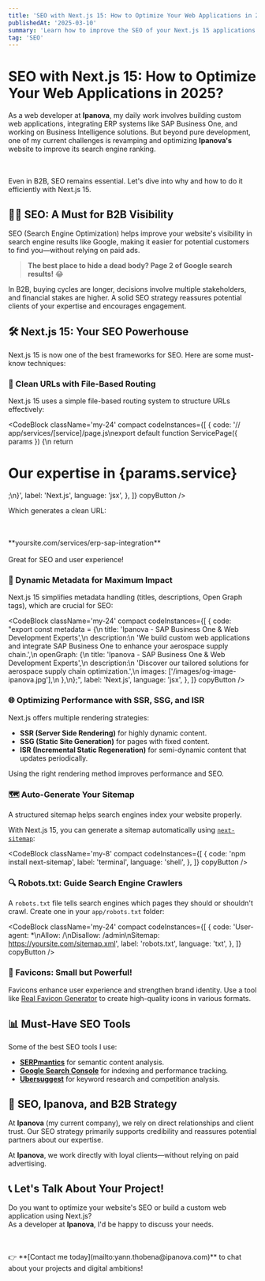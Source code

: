 ```yaml
---
title: 'SEO with Next.js 15: How to Optimize Your Web Applications in 2025?'
publishedAt: '2025-03-10'
summary: 'Learn how to improve the SEO of your Next.js 15 applications with advanced optimization techniques.'
tag: 'SEO'
---
```


# SEO with Next.js 15: How to Optimize Your Web Applications in 2025?

As a web developer at **Ipanova**, my daily work involves building custom web applications, integrating ERP systems like SAP Business One, and working on Business Intelligence solutions. But beyond pure development, one of my current challenges is revamping and optimizing **Ipanova's** website to improve its search engine ranking.

<br />
<br />
Even in B2B, SEO remains essential. Let's dive into why and how to do it
efficiently with Next.js 15.

## 🕵️‍♂️ SEO: A Must for B2B Visibility

SEO (Search Engine Optimization) helps improve your website's visibility in search engine results like Google, making it easier for potential customers to find you—without relying on paid ads.

> **The best place to hide a dead body? Page 2 of Google search results!** 😂

In B2B, buying cycles are longer, decisions involve multiple stakeholders, and financial stakes are higher. A solid SEO strategy reassures potential clients of your expertise and encourages engagement.

## 🛠️ Next.js 15: Your SEO Powerhouse

Next.js 15 is now one of the best frameworks for SEO. Here are some must-know techniques:

### 📍 Clean URLs with File-Based Routing

Next.js 15 uses a simple file-based routing system to structure URLs effectively:

<CodeBlock
    className='my-24'
    compact
    codeInstances={[
        {
            code: '// app/services/[service]/page.js\nexport default function ServicePage({ params }) {\n    return <h1>Our expertise in {params.service}</h1>;\n}',
            label: 'Next.js',
            language: 'jsx',
        },
    ]}
    copyButton
/>

Which generates a clean URL:

<br />
<br />
**yoursite.com/services/erp-sap-integration**
<br />
<br />
Great for SEO and user experience!

### 📝 Dynamic Metadata for Maximum Impact

Next.js 15 simplifies metadata handling (titles, descriptions, Open Graph tags), which are crucial for SEO:

<CodeBlock
    className='my-24'
    compact
    codeInstances={[
        {
            code: "export const metadata = {\n    title: 'Ipanova - SAP Business One & Web Development Experts',\n    description:\n        'We build custom web applications and integrate SAP Business One to enhance your aerospace supply chain.',\n    openGraph: {\n        title: 'Ipanova - SAP Business One & Web Development Experts',\n        description:\n            'Discover our tailored solutions for aerospace supply chain optimization.',\n        images: ['/images/og-image-ipanova.jpg'],\n    },\n};",
            label: 'Next.js',
            language: 'jsx',
        },
    ]}
    copyButton
/>

### 🌐 Optimizing Performance with SSR, SSG, and ISR

Next.js offers multiple rendering strategies:

-   **SSR (Server Side Rendering)** for highly dynamic content.
-   **SSG (Static Site Generation)** for pages with fixed content.
-   **ISR (Incremental Static Regeneration)** for semi-dynamic content that updates periodically.

Using the right rendering method improves performance and SEO.

### 🗺️ Auto-Generate Your Sitemap

A structured sitemap helps search engines index your website properly.

With Next.js 15, you can generate a sitemap automatically using [`next-sitemap`](https://nextjs.org/docs/app/api-reference/file-conventions/metadata/sitemap):

<CodeBlock
    className='my-8'
    compact
    codeInstances={[
        {
            code: 'npm install next-sitemap',
            label: 'terminal',
            language: 'shell',
        },
    ]}
    copyButton
/>

### 🔍 Robots.txt: Guide Search Engine Crawlers

A `robots.txt` file tells search engines which pages they should or shouldn't crawl. Create one in your `app/robots.txt` folder:

<CodeBlock
    className='my-24'
    compact
    codeInstances={[
        {
            code: 'User-agent: *\nAllow: /\nDisallow: /admin\nSitemap: https://yoursite.com/sitemap.xml',
            label: 'robots.txt',
            language: 'txt',
        },
    ]}
    copyButton
/>

### 🎨 Favicons: Small but Powerful!

Favicons enhance user experience and strengthen brand identity. Use a tool like [Real Favicon Generator](https://realfavicongenerator.net/) to create high-quality icons in various formats.

## 📊 Must-Have SEO Tools

Some of the best SEO tools I use:

-   [**SERPmantics**](https://www.serpmantics.com/) for semantic content analysis.
-   [**Google Search Console**](https://search.google.com/search-console) for indexing and performance tracking.
-   [**Ubersuggest**](https://app.neilpatel.com/en/ubersuggest/) for keyword research and competition analysis.

## 🚩 SEO, Ipanova, and B2B Strategy

At **Ipanova** (my current company), we rely on direct relationships and client trust. Our SEO strategy primarily supports credibility and reassures potential partners about our expertise.

At **Ipanova**, we work directly with loyal clients—without relying on paid advertising.

## 📞 Let's Talk About Your Project!

Do you want to optimize your website's SEO or build a custom web application using Next.js?  
As a developer at **Ipanova**, I'd be happy to discuss your needs.

<br />
<br />
👉 **[Contact me today](mailto:yann.thobena@ipanova.com)** to chat about your
projects and digital ambitions!
